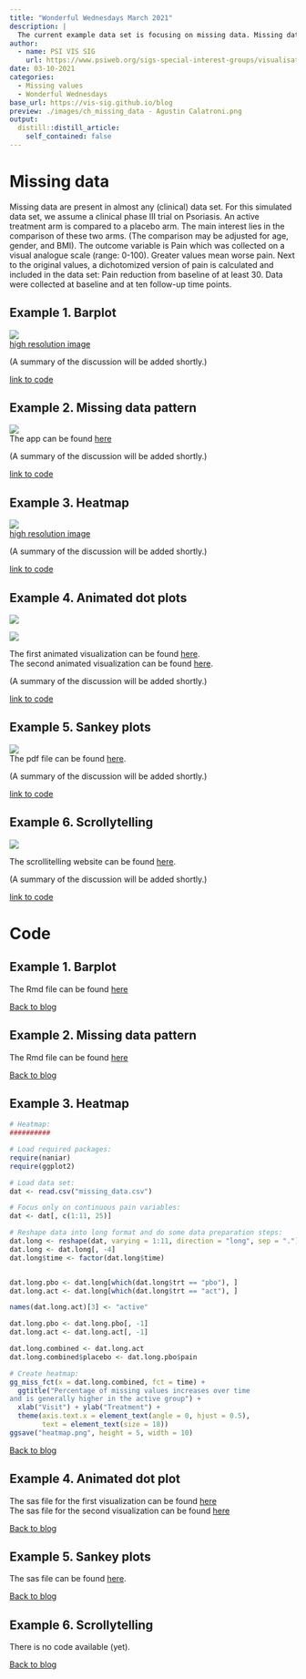 ```yaml
---
title: "Wonderful Wednesdays March 2021"
description: |
  The current example data set is focusing on missing data. Missing data are present in almost any (clinical) data set. Ways to visualize different patterns of missing values is the topic of this webinar / blog entry.
author:
  - name: PSI VIS SIG
    url: https://www.psiweb.org/sigs-special-interest-groups/visualisation
date: 03-10-2021
categories:
  - Missing values
  - Wonderful Wednesdays
base_url: https://vis-sig.github.io/blog
preview: ./images/ch_missing_data - Agustin Calatroni.png
output:
  distill::distill_article:
    self_contained: false
---
```



# Missing data
Missing data are present in almost any (clinical) data set. For this simulated data set, we assume a clinical phase III trial on Psoriasis. An active treatment arm is compared to a placebo arm. The main interest lies in the comparison of these two arms. (The comparison may be adjusted for age, gender, and BMI). The outcome variable is Pain which was collected on a visual analogue scale (range: 0-100). Greater values mean worse pain. Next to the original values, a dichotomized version of pain is calculated and included in the data set: Pain reduction from baseline of at least 30. Data were collected at baseline and at ten follow-up time points.


<a id="example1"></a>

## Example 1. Barplot

![](./images/2021-02-10 - orhan aktaş.png)  
[high resolution image](./images/2021-02-10 - orhan aktaş.png)  

(A summary of the discussion will be added shortly.)

[link to code](#example1 code)


<a id="example2"></a>

## Example 2. Missing data pattern

![](./images/ch_missing_data - Agustin Calatroni.png)  
The app can be found [here](./images/ch_missing_data - Agustin Calatroni.html)  

(A summary of the discussion will be added shortly.)

[link to code](#example2 code)

<a id="example3"></a>

## Example 3. Heatmap

![](./images/heatmap - Lorenz Uhlmann.png)  
[high resolution image](./images/heatmap - Lorenz Uhlmann.png)  

(A summary of the discussion will be added shortly.)

[link to code](#example3 code)

<a id="example4"></a>

## Example 4. Animated dot plots

![](./images/missing_anim_chgfbl_svg - David Carr.png)  

![](./images/missing_anim_svg - David Carr.png)  

The first animated visualization can be found [here](./images/missing_anim_chgfbl_svg - David Carr.svg).  
The second animated visualization can be found [here](./images/missing_anim_svg - David Carr.png).

(A summary of the discussion will be added shortly.)

[link to code](#example4 code)



<a id="example5"></a>

## Example 5. Sankey plots

![](./images/Missing Sankey - David Carr.png)  
The pdf file can be found [here](./images/Missing Sankey - David Carr.pdf).

(A summary of the discussion will be added shortly.)

[link to code](#example5 code)


<a id="example5"></a>

## Example 6. Scrollytelling

![](./images/scrollytelling - Philip Griffiths.png)  

The scrollitelling website can be found [here](https://wonderful-wednesday-missing-data.webflow.io/).

(A summary of the discussion will be added shortly.)

[link to code](#example6 code)

# Code

<a id="example1 code"></a>

## Example 1. Barplot

The Rmd file can be found [here](./code/2021-02-10_final - orhan aktaş.Rmd)


[Back to blog](#example1)



<a id="example2 code"></a>

## Example 2. Missing data pattern

The Rmd file can be found [here](./code/ch_missing_data - Agustin Calatroni.rmd)

[Back to blog](#example2)


<a id="example3 code"></a>

## Example 3. Heatmap

```r
# Heatmap:
##########

# Load required packages:
require(naniar)
require(ggplot2)

# Load data set:
dat <- read.csv("missing_data.csv")

# Focus only on continuous pain variables:
dat <- dat[, c(1:11, 25)]

# Reshape data into long format and do some data preparation steps:
dat.long <- reshape(dat, varying = 1:11, direction = "long", sep = ".")
dat.long <- dat.long[, -4]
dat.long$time <- factor(dat.long$time)


dat.long.pbo <- dat.long[which(dat.long$trt == "pbo"), ]
dat.long.act <- dat.long[which(dat.long$trt == "act"), ]

names(dat.long.act)[3] <- "active"

dat.long.pbo <- dat.long.pbo[, -1]
dat.long.act <- dat.long.act[, -1]

dat.long.combined <- dat.long.act
dat.long.combined$placebo <- dat.long.pbo$pain

# Create heatmap:
gg_miss_fct(x = dat.long.combined, fct = time) +
  ggtitle("Percentage of missing values increases over time
and is generally higher in the active group") +
  xlab("Visit") + ylab("Treatment") +
  theme(axis.text.x = element_text(angle = 0, hjust = 0.5),
        text = element_text(size = 18))
ggsave("heatmap.png", height = 5, width = 10)
```

[Back to blog](#example3)


<a id="example4 code"></a>

## Example 4. Animated dot plot
The sas file for the first visualization can be found [here](./code/missing_anim_chgfbl_svg - David Carr.sas)  
The sas file for the second visualization can be found [here](./code/missing_anim_svg - David Carr.sas)  

[Back to blog](#example4)


<a id="example5 code"></a>

## Example 5. Sankey plots
The sas file can be found [here](./code/missing_sankey - David Carr.sas).

[Back to blog](#example5)


## Example 6. Scrollytelling
There is no code available (yet).

[Back to blog](#example6)